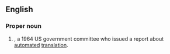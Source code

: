 ==English==

===Proper noun===
{{en-proper noun}}

# {{acronym of|[[automatic|Automatic]] [[language|Language]] [[processing|Processing]] [[advisory|Advisory]] [[committee|Committee]]|dot=}}, a  1964 US government committee who issued a report about [[automated]] [[translation]].